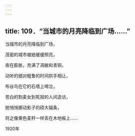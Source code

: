 ```yaml
---
---
---
```

title: 109．“当城市的月亮降临到广场……”
---




当城市的月亮降临到广场，

茂密的城市被她缓缓照亮，

夜在膨胀，充满了凋敝和青铜，

动听的蜡对粗鲁的时间拱手相让，

布谷鸟在它的石塔上啼泣，

苍白的割麦女到死寂的人间造访，

她悄悄挪动影子的硕大辐条，

将之像黄色麦秆一样丢在木地板上……

1920年